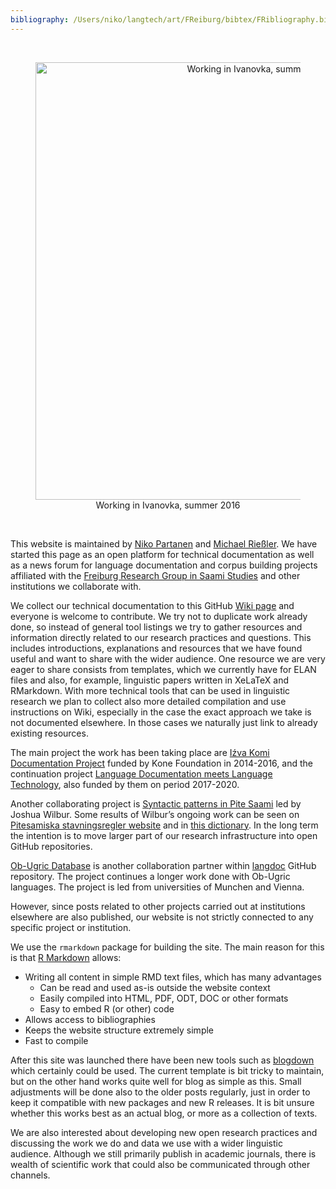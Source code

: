 ```yaml
---
bibliography: /Users/niko/langtech/art/FReiburg/bibtex/FRibliography.bib
---
```


</br>

<center>
<figure>
<img src="https://langdoc.github.io/IKDP-2/media/boompole.jpg" alt="Working in Ivanovka, summer 2016" style="width:700px">
</br>
<figcaption>Working in Ivanovka, summer 2016</figcaption>
</figure>
</center>

</br>

This website is maintained by [Niko Partanen](https://www.slm.uni-hamburg.de/ifuu/personen/niko-partanen.html) and [Michael Rießler](https://www.skandinavistik.uni-freiburg.de/institut/mitarbeiter/riessler/). We have started this page as an open platform for technical documentation as well as a news forum for language documentation and corpus building projects affiliated with the [Freiburg Research Group in Saami Studies](http://saami.uni-freiburg.de/) and other institutions we collaborate with.

We collect our technical documentation to this GitHub [Wiki page](https://github.com/langdoc/FRechdoc/wiki) and everyone is welcome to contribute. We try not to duplicate work already done, so instead of general tool listings we try to gather resources and information directly related to our research practices and questions. This includes introductions, explanations and resources that we have found useful and want to share with the wider audience. One resource we are very eager to share consists from templates, which we currently have for ELAN files and also, for example, linguistic papers written in XeLaTeX and RMarkdown. With more technical tools that can be used in linguistic research we plan to collect also more detailed compilation and use instructions on Wiki, especially in the case the exact approach we take is not documented elsewhere. In those cases we naturally just link to already existing resources.

The main project the work has been taking place are [Iźva Komi Documentation Project](https://langdoc.github.io/IKDP/) funded by Kone Foundation in 2014-2016, and the continuation project [Language Documentation meets Language Technology](https://langdoc.github.io/IKDP-2/), also funded by them on period 2017-2020.

Another collaborating project is [Syntactic patterns in Pite Saami](http://saami.uni-freiburg.de/psdp/syntax/) led by Joshua Wilbur. Some results of Wilbur's ongoing work can be seen on [Pitesamiska stavningsregler website](http://saami.uni-freiburg.de/psdp/stavningsregler/main.php) and in [this dictionary](http://saami.uni-freiburg.de/psdp/pite-lex/simple_search.php?searchMode=off&lang=Swe). In the long term the intention is to move larger part of our research infrastructure into open GitHub repositories.

[Ob-Ugric Database](http://www.babel.gwi.uni-muenchen.de/) is another collaboration partner within [langdoc](https://github.com/langdoc) GitHub repository. The project continues a longer work done with Ob-Ugric languages. The project is led from universities of Munchen and Vienna.

However, since posts related to other projects carried out at institutions elsewhere are also published, our website is not strictly connected to any specific project or institution.

We use the `rmarkdown` package for building the site. The main reason for this is that [R Markdown](http://rmarkdown.rstudio.com/) allows:

* Writing all content in simple RMD text files, which has many advantages
    + Can be read and used as-is outside the website context 
    + Easily compiled into HTML, PDF, ODT, DOC or other formats
    + Easy to embed R (or other) code
* Allows access to bibliographies
* Keeps the website structure extremely simple
* Fast to compile

After this site was launched there have been new tools such as [blogdown](https://github.com/rstudio/blogdown) which certainly could be used. The current template is bit tricky to maintain, but on the other hand works quite well for blog as simple as this. Small adjustments will be done also to the older posts regularly, just in order to keep it compatible with new packages and new R releases. It is bit unsure whether this works best as an actual blog, or more as a collection of texts.

We are also interested about developing new open research practices and discussing the work we do and data we use with a wider linguistic audience. Although we still primarily publish in academic journals, there is wealth of scientific work that could also be communicated through other channels.
